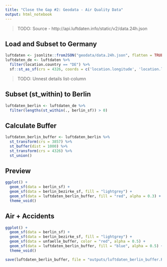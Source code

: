 ```yaml
---
title: "Close the Gap #2: Geodata - Air Quality Data"
output: html_notebook
---
```


> TODO: Source - http://api.luftdaten.info/static/v2/data.24h.json

## Load and Subset to Germany

```r
luftdaten <- jsonlite::fromJSON("geodata/data.24h.json", flatten = TRUE) # %>% unnest()
luftdaten_de <- luftdaten %>%
  filter(location.country == "DE") %>%
  sf::st_as_sf(crs = 4326, coords = c('location.longitude', 'location.latitude'))
```

> TODO: Unnest details list-column

## Subset (st_within) to Berlin

```r
luftdaten_berlin <- luftdaten_de %>% 
  filter(lengths(st_within(., berlin_sf)) > 0)
```

## Calculate Buffer

```r
luftdaten_berlin_buffer <- luftdaten_berlin %>% 
  st_transform(crs = 3857) %>%
  st_buffer(dist = 1000) %>% 
  st_transform(crs = 4326) %>% 
  st_union()
```

## Preview

```r
ggplot() +
  geom_sf(data = berlin_sf) +
  geom_sf(data = berlin_bezirke_sf, fill = "lightgrey") +
  geom_sf(data = luftdaten_berlin_buffer, fill = "red", alpha = 0.3) +
  theme_void()
```

## Air + Accidents

```r
ggplot() +
  geom_sf(data = berlin_sf) +
  geom_sf(data = berlin_bezirke_sf, fill = "lightgrey") +
  geom_sf(data = unfaelle_buffer, color = "red", alpha = 0.5) +
  geom_sf(data = luftdaten_berlin_buffer, fill = "blue", alpha = 0.5) +
  theme_void()
```

```r
save(luftdaten_berlin_buffer, file = "outputs/luftdaten_berlin_buffer.RData")
```

